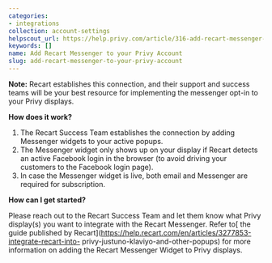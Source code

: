 ```yaml
---
categories:
- integrations
collection: account-settings
helpscout_url: https://help.privy.com/article/316-add-recart-messenger-to-your-privy-account
keywords: []
name: Add Recart Messenger to your Privy Account
slug: add-recart-messenger-to-your-privy-account
---
```

**Note:** Recart establishes this connection, and their support and success
teams will be your best resource for implementing the messenger opt-in to your
Privy displays.

**How does it work?**

  1. The Recart Success Team establishes the connection by adding Messenger widgets to your active popups. 
  2. The Messenger widget only shows up on your display if Recart detects an active Facebook login in the browser (to avoid driving your customers to the Facebook login page).
  3. In case the Messenger widget is live, both email and Messenger are required for subscription. 

**How can I get started?**

Please reach out to the Recart Success Team and let them know what Privy
display(s) you want to integrate with the Recart Messenger. Refer to[ the
guide published by
Recart](https://help.recart.com/en/articles/3277853-integrate-recart-into-
privy-justuno-klaviyo-and-other-popups) for more information on adding the
Recart Messenger Widget to Privy displays.

